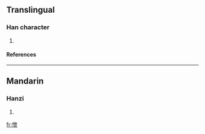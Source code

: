 ==Translingual==
===Han character===
{{Han char|rn=61|rad=心|as=05|sn=8|four=|canj=心心廿 (PPT)}}
# {{defn|Han|sort=心05}}
====References====
{{Han ref|kx=0379.110|dkj=10425|dj=0707.190|hdz=42283.080|uh=6008|ud=24584}}
----
==Mandarin==
===Hanzi===
{{cmn-hanzi|pin=[[yì]] (yi4)|wg=i<sup>4</sup>}}
# {{defn|Mandarin}}

[[fr:怈]]